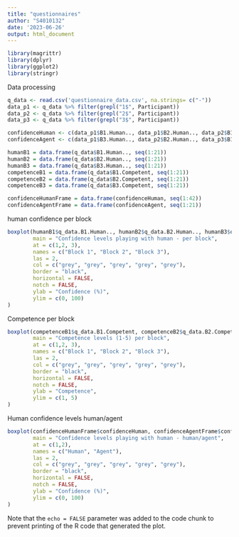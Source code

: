 ---
title: "questionnaires"
author: "S4010132"
date: '2023-06-26'
output: html_document
---

```{r setup, include=FALSE}
library(magrittr)
library(dplyr)
library(ggplot2)
library(stringr)
```


 Data processing
```{r}
q_data <- read.csv('questionnaire_data.csv', na.strings= c("-"))
data_p1 <- q_data %>% filter(grepl("1$", Participant))
data_p2 <- q_data %>% filter(grepl("2$", Participant))
data_p3 <- q_data %>% filter(grepl("3$", Participant))
```

```{r}
confidenceHuman <- c(data_p1$B1.Human.., data_p1$B2.Human.., data_p2$B1.Human.., data_p2$B3.Human.., data_p3$B2.Human.., data_p3$B3.Human..)
confidenceAgent <- c(data_p1$B3.Human.., data_p2$B2.Human.., data_p3$B1.Human..)
```

```{r pressure, echo=FALSE}

humanB1 = data.frame(q_data$B1.Human.., seq(1:21))
humanB2 = data.frame(q_data$B2.Human.., seq(1:21))
humanB3 = data.frame(q_data$B3.Human.., seq(1:21))
competenceB1 = data.frame(q_data$B1.Competent, seq(1:21))
competenceB2 = data.frame(q_data$B2.Competent, seq(1:21))
competenceB3 = data.frame(q_data$B3.Competent, seq(1:21))

confidenceHumanFrame = data.frame(confidenceHuman, seq(1:42))
confidenceAgentFrame = data.frame(confidenceAgent, seq(1:21))


```

human confidence per block

```{r}
boxplot(humanB1$q_data.B1.Human.., humanB2$q_data.B2.Human.., humanB3$q_data.B3.Human..,
        main = "Confidence levels playing with human - per block",
        at = c(1,2, 3),
        names = c("Block 1", "Block 2", "Block 3"),
        las = 2,
        col = c("grey", "grey", "grey", "grey", "grey"),
        border = "black",
        horizontal = FALSE,
        notch = FALSE,
        ylab = "Confidence (%)",
        ylim = c(0, 100)
)
```
Competence per block
```{r}

boxplot(competenceB1$q_data.B1.Competent, competenceB2$q_data.B2.Competent, competenceB3$q_data.B3.Competent,
        main = "Competence levels (1-5) per block",
        at = c(1,2, 3),
        names = c("Block 1", "Block 2", "Block 3"),
        las = 2,
        col = c("grey", "grey", "grey", "grey", "grey"),
        border = "black",
        horizontal = FALSE,
        notch = FALSE,
        ylab = "Competence",
        ylim = c(1, 5)
)

```
Human confidence levels human/agent
```{r}
boxplot(confidenceHumanFrame$confidenceHuman, confidenceAgentFrame$confidenceAgent,
        main = "Confidence levels playing with human - human/agent",
        at = c(1,2),
        names = c("Human", "Agent"),
        las = 2,
        col = c("grey", "grey", "grey", "grey", "grey"),
        border = "black",
        horizontal = FALSE,
        notch = FALSE,
        ylab = "Confidence (%)",
        ylim = c(0, 100)
)

```

Note that the `echo = FALSE` parameter was added to the code chunk to prevent printing of the R code that generated the plot.
